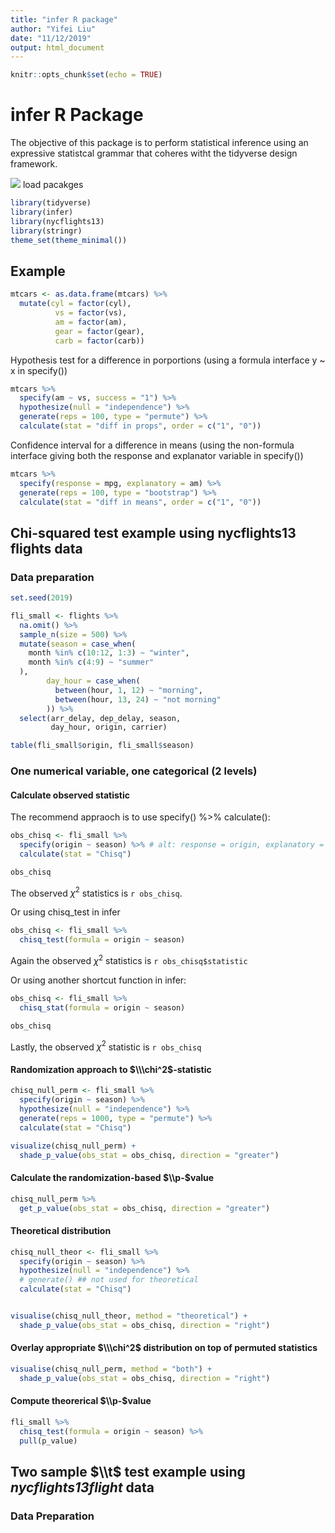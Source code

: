 ```yaml
---
title: "infer R package"
author: "Yifei Liu"
date: "11/12/2019"
output: html_document
---
```


```r
knitr::opts_chunk$set(echo = TRUE)
```


# infer R Package

The objective of this package is to perform statistical inference using an expressive statistcal grammar that coheres witht the tidyverse design framework. 

![](https://raw.githubusercontent.com/tidymodels/infer/master/figs/ht-diagram.png)
load pacakges

```r
library(tidyverse)
library(infer)
library(nycflights13)
library(stringr)
theme_set(theme_minimal())

```

## Example

```r

mtcars <- as.data.frame(mtcars) %>%
  mutate(cyl = factor(cyl),
          vs = factor(vs),
          am = factor(am),
          gear = factor(gear),
          carb = factor(carb))

```

Hypothesis test for a difference in porportions (using a formula interface y ~ x in specify())

```r

mtcars %>% 
  specify(am ~ vs, success = "1") %>%
  hypothesize(null = "independence") %>%
  generate(reps = 100, type = "permute") %>%
  calculate(stat = "diff in props", order = c("1", "0"))

```

Confidence interval for a difference in means (using the non-formula interface giving both the response and explanator variable in specify())


```r

mtcars %>%
  specify(response = mpg, explanatory = am) %>%
  generate(reps = 100, type = "bootstrap") %>%
  calculate(stat = "diff in means", order = c("1", "0"))

```





## Chi-squared test example using nycflights13 flights data

### Data preparation

```r
set.seed(2019)

fli_small <- flights %>%
  na.omit() %>%
  sample_n(size = 500) %>%
  mutate(season = case_when(
    month %in% c(10:12, 1:3) ~ "winter",
    month %in% c(4:9) ~ "summer"
  ),
        day_hour = case_when(
          between(hour, 1, 12) ~ "morning",
          between(hour, 13, 24) ~ "not morning"
        )) %>%
  select(arr_delay, dep_delay, season,
         day_hour, origin, carrier)

table(fli_small$origin, fli_small$season)


```

### One numerical variable, one categorical (2 levels)

#### Calculate observed statistic

The recommend appraoch is to use specify() %>% calculate():

```r

obs_chisq <- fli_small %>%
  specify(origin ~ season) %>% # alt: response = origin, explanatory = season
  calculate(stat = "Chisq")

obs_chisq

```

The observed $\chi^2$ statistics is `r obs_chisq`.

Or using chisq_test in infer

```r

obs_chisq <- fli_small %>%
  chisq_test(formula = origin ~ season) 

```

Again the observed $\chi^2$ statistics is `r obs_chisq$statistic`

Or using another shortcut function in infer:

```r

obs_chisq <- fli_small %>%
  chisq_stat(formula = origin ~ season)

obs_chisq

```

Lastly, the observed $\chi^2$ statistic is `r obs_chisq`

#### Randomization approach to $\\\chi^2$-statistic

```r

chisq_null_perm <- fli_small %>%
  specify(origin ~ season) %>%
  hypothesize(null = "independence") %>%
  generate(reps = 1000, type = "permute") %>%
  calculate(stat = "Chisq")

visualize(chisq_null_perm) +
  shade_p_value(obs_stat = obs_chisq, direction = "greater")

```

#### Calculate the randomization-based $\\p-$value

```r

chisq_null_perm %>%
  get_p_value(obs_stat = obs_chisq, direction = "greater")

```

#### Theoretical distribution

```r

chisq_null_theor <- fli_small %>%
  specify(origin ~ season) %>%
  hypothesize(null = "independence") %>%
  # generate() ## not used for theoretical
  calculate(stat = "Chisq")


visualise(chisq_null_theor, method = "theoretical") +
  shade_p_value(obs_stat = obs_chisq, direction = "right")

```

#### Overlay appropriate $\\\chi^2$ distribution on top of permuted statistics

```r

visualise(chisq_null_perm, method = "both") +
  shade_p_value(obs_stat = obs_chisq, direction = "right")

```


#### Compute theorerical $\\p-$value

```r

fli_small %>%
  chisq_test(formula = origin ~ season) %>%
  pull(p_value)

```

## Two sample $\\t$ test example using _nycflights13flight_  data

### Data Preparation



```r



```

























